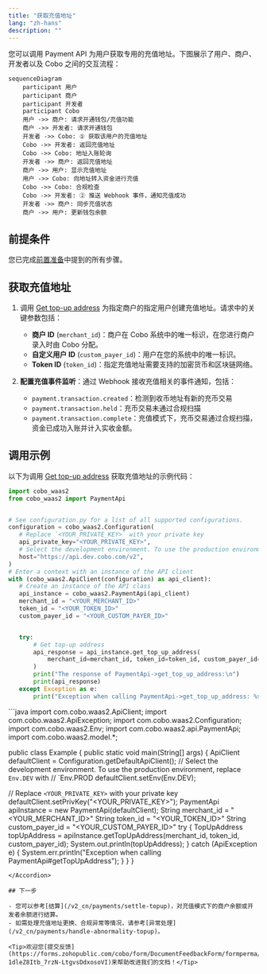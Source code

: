 ```yaml
---
title: "获取充值地址"
lang: "zh-hans"
description: ""
---
```


您可以调用 Payment API 为用户获取专用的充值地址。下图展示了用户、商户、开发者以及 Cobo 之间的交互流程：

```mermaid
sequenceDiagram
    participant 用户
    participant 商户
    participant 开发者
    participant Cobo
    用户 ->> 商户: 请求开通钱包/充值功能
    商户 ->> 开发者: 请求开通钱包
    开发者 ->> Cobo: ① 获取该用户的充值地址
    Cobo ->> 开发者: 返回充值地址
    Cobo ->> Cobo: 地址入账轮询
    开发者 ->> 商户: 返回充值地址
    商户 ->> 用户: 显示充值地址
    用户 ->> Cobo: 向地址转入资金进行充值
    Cobo ->> Cobo: 合规检查
    Cobo ->> 开发者: ② 推送 Webhook 事件，通知充值成功
    开发者 ->> 商户: 同步充值状态
    商户 ->> 用户: 更新钱包余额
```

## 前提条件

您已完成[前置准备](/v2_cn/payments/preparation)中提到的所有步骤。

## 获取充值地址

1. 调用 [Get top-up address](/v2/api-references/payment/get-top-up-address) 为指定商户的指定用户创建充值地址。请求中的关键参数包括：
   * **商户 ID** (`merchant_id`)：商户在 Cobo 系统中的唯一标识，在您进行商户录入时由 Cobo 分配。
   * **自定义用户 ID** (`custom_payer_id`)：用户在您的系统中的唯一标识。
   * **Token ID** (`token_id`)：指定充值地址需要支持的加密货币和区块链网络。

2. **配置充值事件监听**：通过 Webhook 接收充值相关的事件通知，包括：
   - `payment.transaction.created`：检测到收币地址有新的充币交易
   - `payment.transaction.held`：充币交易未通过合规扫描
   - `payment.transaction.complete`：充值模式下，充币交易通过合规扫描，资金已成功入账并计入实收金额。

## 调用示例

以下为调用 [Get top-up address](/v2/api-references/payment/get-top-up-address) 获取充值地址的示例代码：
<Accordion title="Sample code in Python">
```py
import cobo_waas2
from cobo_waas2 import PaymentApi


# See configuration.py for a list of all supported configurations.
configuration = cobo_waas2.Configuration(
   # Replace `<YOUR_PRIVATE_KEY>` with your private key
   api_private_key="<YOUR_PRIVATE_KEY>",
   # Select the development environment. To use the production environment, change the URL to https://api.cobo.com/v2.
   host="https://api.dev.cobo.com/v2",
)
# Enter a context with an instance of the API client
with (cobo_waas2.ApiClient(configuration) as api_client):
   # Create an instance of the API class
   api_instance = cobo_waas2.PaymentApi(api_client)
   merchant_id = "<YOUR_MERCHANT_ID>"
   token_id = "<YOUR_TOKEN_ID>"
   custom_payer_id = "<YOUR_CUSTOM_PAYER_ID>"


   try:
       # Get top-up address
       api_response = api_instance.get_top_up_address(
           merchant_id=merchant_id, token_id=token_id, custom_payer_id=custom_payer_id
       )
       print("The response of PaymentApi->get_top_up_address:\n")
       print(api_response)
   except Exception as e:
       print("Exception when calling PaymentApi->get_top_up_address: %s\n" % e)
```
</Accordion>

<Accordion title="Sample code in Java">
```java
import com.cobo.waas2.ApiClient;
import com.cobo.waas2.ApiException;
import com.cobo.waas2.Configuration;
import com.cobo.waas2.Env;
import com.cobo.waas2.api.PaymentApi;
import com.cobo.waas2.model.*;


public class Example {
 public static void main(String[] args) {
   ApiClient defaultClient = Configuration.getDefaultApiClient();
   // Select the development environment. To use the production environment, replace `Env.DEV` with
   // `Env.PROD
   defaultClient.setEnv(Env.DEV);


   // Replace `<YOUR_PRIVATE_KEY>` with your private key
   defaultClient.setPrivKey("<YOUR_PRIVATE_KEY>");
   PaymentApi apiInstance = new PaymentApi(defaultClient);
   String merchant_id = "<YOUR_MERCHANT_ID>"
   String token_id = "<YOUR_TOKEN_ID>"
   String custom_payer_id = "<YOUR_CUSTOM_PAYER_ID>"
   try {
          TopUpAddress topUpAddress  = apiInstance.getTopUpAddress(merchant_id, token_id, custom_payer_id);
          System.out.println(topUpAddress);
   } catch (ApiException e) {
     System.err.println("Exception when calling PaymentApi#getTopUpAddress");
   }
 }
} 
```
</Accordion>

## 下一步

- 您可以参考[结算](/v2_cn/payments/settle-topup)，对充值模式下的商户余额或开发者余额进行结算。
- 如需处理充值地址更换、合规异常等情况，请参考[异常处理](/v2_cn/payments/handle-abnormality-topup)。

<Tip>欢迎您[提交反馈](https://forms.zohopublic.com/cobo/form/DocumentFeedbackForm/formperma/QvLOhxJv1_JMsJ-1dleZ8Itb_7rzN-LtgvsDdxosoVI)来帮助改进我们的文档！</Tip>